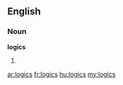 ==English==

===Noun===
'''logics'''

# {{plural of|[[logic]]}}

[[ar:logics]]
[[fr:logics]]
[[hu:logics]]
[[my:logics]]